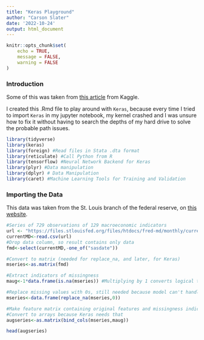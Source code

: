 ```yaml
---
title: "Keras Playground"
author: "Carson Slater"
date: '2022-10-24'
output: html_document
---
```


```r
knitr::opts_chunk$set(
	echo = TRUE,
	message = FALSE,
	warning = FALSE
)
```

### Introduction
Some of this was taken from [this article](https://www.kaggle.com/code/davidchilders/time-series-prediction-in-r-keras/notebook) from Kaggle.

I created this .Rmd file to play around with `Keras`, because every time I tried to import `Keras` in my jupyter notebook, my kernel crashed and I was unsure how to fix it without having to search the depths of my hard drive to solve the probable path issues.

```r
library(tidyverse)
library(keras)
library(foreign) #Read files in Stata .dta format
library(reticulate) #Call Python from R
library(tensorflow) #Neural Network Backend for Keras
library(plyr) #Data manipulation
library(dplyr) # Data Manipulation
library(caret) #Machine Learning Tools for Training and Validation
```

### Importing the Data
This data was taken from the St. Louis branch of the federal reserve, on [this website](https://research.stlouisfed.org/econ/mccracken/fred-databases/).

```r
#Series of 729 observations of 129 macroeconomic indicators
url <- "https://files.stlouisfed.org/files/htdocs/fred-md/monthly/current.csv"
currentMD<-read.csv(url)
#Drop data column, so result contains only data
fmd<-select(currentMD,-one_of("sasdate"))
```

```r
#Convert to matrix (needed for replace_na, and later, for Keras)
mseries<-as.matrix(fmd)

#Extract indicators of missingness
maug<-1*data.frame(is.na(mseries)) #Multiplying by 1 converts logical to numeric

#Replace missing values with 0s, still needed because model can't handle NAs 
mseries<-data.frame(replace_na(mseries,0))

#Make feature matrix containing original features and missingness indicators for each feature
#Convert to arrays because Keras needs that
augseries<-as.matrix(bind_cols(mseries,maug))
```
```r
head(augseries)
```

